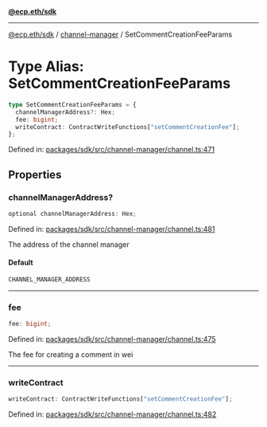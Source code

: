[**@ecp.eth/sdk**](../../index.mdx)

***

[@ecp.eth/sdk](/sdk-reference/index.mdx) / [channel-manager](/sdk-reference/channel-manager/index.mdx) / SetCommentCreationFeeParams

# Type Alias: SetCommentCreationFeeParams

```ts
type SetCommentCreationFeeParams = {
  channelManagerAddress?: Hex;
  fee: bigint;
  writeContract: ContractWriteFunctions["setCommentCreationFee"];
};
```

Defined in: [packages/sdk/src/channel-manager/channel.ts:471](https://github.com/ecp-eth/comments-monorepo/blob/main/packages/sdk/src/channel-manager/channel.ts#L471)

## Properties

### channelManagerAddress?

```ts
optional channelManagerAddress: Hex;
```

Defined in: [packages/sdk/src/channel-manager/channel.ts:481](https://github.com/ecp-eth/comments-monorepo/blob/main/packages/sdk/src/channel-manager/channel.ts#L481)

The address of the channel manager

#### Default

```ts
CHANNEL_MANAGER_ADDRESS
```

***

### fee

```ts
fee: bigint;
```

Defined in: [packages/sdk/src/channel-manager/channel.ts:475](https://github.com/ecp-eth/comments-monorepo/blob/main/packages/sdk/src/channel-manager/channel.ts#L475)

The fee for creating a comment in wei

***

### writeContract

```ts
writeContract: ContractWriteFunctions["setCommentCreationFee"];
```

Defined in: [packages/sdk/src/channel-manager/channel.ts:482](https://github.com/ecp-eth/comments-monorepo/blob/main/packages/sdk/src/channel-manager/channel.ts#L482)
